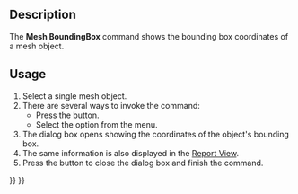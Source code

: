 <languages/>
<translate>

<!--T:6-->
{{Docnav
|[[Mesh_EvaluateSolid|EvaluateSolid]]
|[[Mesh_VertexCurvature|VertexCurvature]]
|[[Mesh_Workbench|Mesh]]
|IconL=Mesh_EvaluateSolid.svg
|IconR=Mesh_VertexCurvature.svg
|IconC=Workbench_Mesh.svg
}}

<!--T:1-->
{{GuiCommand
|Name=Mesh BoundingBox
|MenuLocation=Meshes → Analyze → Bounding Box Info
|Workbenches=[[Mesh_Workbench|Mesh]]
}}

==Description== <!--T:10-->

<!--T:2-->
The '''Mesh BoundingBox''' command shows the bounding box coordinates of a mesh object.

==Usage== <!--T:11-->

<!--T:3-->
# Select a single mesh object.
# There are several ways to invoke the command:
#* Press the {{Button|[[Image:Mesh_BoundingBox.svg|16px]] [[Mesh_BoundingBox|Bounding Box Info]]}} button.
#* Select the {{MenuCommand|Meshes → Analyze → [[Image:Mesh_BoundingBox.svg|16px]] Bounding Box Info}} option from the menu.
# The {{MenuCommand|Boundings}} dialog box opens showing the coordinates of the object's bounding box.
# The same information is also displayed in the [[Report_View|Report View]].
# Press the {{Button|OK}} button to close the dialog box and finish the command.


<!--T:7-->
{{Docnav
|[[Mesh_EvaluateSolid|EvaluateSolid]]
|[[Mesh_VertexCurvature|VertexCurvature]]
|[[Mesh_Workbench|Mesh]]
|IconL=Mesh_EvaluateSolid.svg
|IconR=Mesh_VertexCurvature.svg
|IconC=Workbench_Mesh.svg
}}

</translate>
{{Mesh Tools navi{{#translation:}}}}
{{Userdocnavi{{#translation:}}}}
{{clear}}
